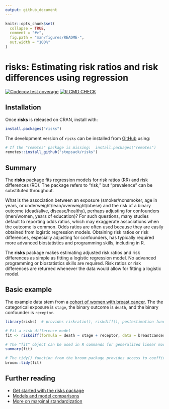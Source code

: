 ```yaml
---
output: github_document
---
```


<!-- README.md is generated from README.Rmd. Please edit that file -->

```r
knitr::opts_chunk$set(
  collapse = TRUE,
  comment = "#>",
  fig.path = "man/figures/README-",
  out.width = "100%"
)
```

# risks: Estimating risk ratios and risk differences using regression

<!-- badges: start -->
  [![Codecov test coverage](https://codecov.io/gh/stopsack/risks/branch/master/graph/badge.svg)](https://codecov.io/gh/stopsack/risks?branch=master)
  [![R CMD CHECK](https://github.com/stopsack/risks/actions/workflows/main.yml/badge.svg)](https://github.com/stopsack/risks/actions/workflows/main.yml)
<!-- badges: end -->

## Installation

Once **risks** is released on CRAN, install with: 

```r
install.packages("risks")
```

The development version of `risks` can be installed from 
[GitHub](https://stopsack.github.io/risks/) using:

```r
# If the "remotes" package is missing:  install.packages("remotes")
remotes::install_github("stopsack/risks")
```

## Summary

The **risks** package fits regression models for risk ratios (RR) and risk
differences (RD). The package refers to “risk,” but “prevalence” can be
substituted throughout.

What is the association between an exposure (smoker/nonsmoker, age in years, or
underweight/lean/overweight/obese) and the risk of a binary outcome
(dead/alive, disease/healthy), perhaps adjusting for confounders
(men/women, years of education)? For such questions, many
studies default to reporting odds ratios, which may exaggerate 
associations when the outcome is common. Odds ratios are often used because they
are easily obtained from logistic regression models. Obtaining risk ratios or
risk differences, especially adjusting for confounders, has typically required
more advanced biostatistics and programming skills, including in R.

The **risks** package makes estimating adjusted risk ratios and risk differences 
as simple as fitting a logistic regression model. No advanced programming or
biostatistics skills are required. Risk ratios or risk differences are returned
whenever the data would allow for fitting a logistic model.


## Basic example

The example data stem from a [cohort of women with breast cancer](https://pubmed.ncbi.nlm.nih.gov/15286014). The the categorical exposure is `stage`, the binary outcome is `death`, and the binary confounder is `receptor`.

```r
library(risks)  # provides riskratio(), riskdiff(), postestimation functions

# Fit a risk difference model
fit <- riskdiff(formula = death ~ stage + receptor, data = breastcancer)

# The "fit" object can be used in R commands for generalized linear model, e.g.:
summary(fit)

# The tidy() function from the broom package provides access to coefficients
broom::tidy(fit)
```


## Further reading

-   [Get started with the risks package](https://stopsack.github.io/risks/articles/risks.html)
-   [Models and model comparisons](https://stopsack.github.io/risks/articles/models.html)
-   [More on marginal standardization](https://stopsack.github.io/risks/articles/margstd.html)
